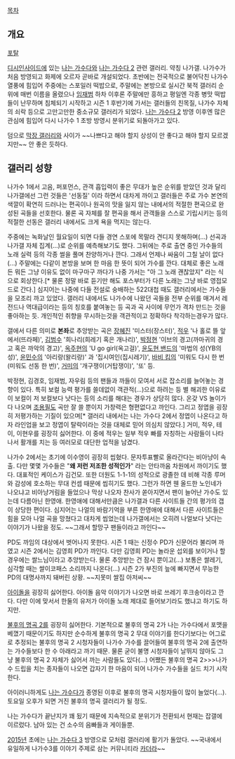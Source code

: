 [[목차]] 

== 개요 ==
[http://gall.dcinside.com/list.php?id=sundaynight 포탈]

[[디시인사이드]]에 있는 [[나는 가수다]]와 [[나는 가수다 2]] 관련 갤러리. 약칭 나가갤. 나가수가 처음 방영되고 화제에 오르자 곧바로 개설되었다. 초반에는 전국적으로 불어닥친 나가수 열풍에 힘입어 주중에는 스포일러 떡밥으로, 주말에는 본방으로 실시간 북적 갤러리 순위에 매번 이름을 올렸으나 [[임재범]] 하차 이후론 주말에만 흥하고 평일엔 각종 병맛 떡밥들이 난무하며 침체되기 시작하고 시즌 1 후반기에 가서는 갤러들의 친목질, 나가수 자체의 쇠락 등으로 고만고만한 중소규모 갤러리가 되었다. [[나는 가수다 2]] 방영 이후엔 많은 관심에 힘입어 다시 나가수 1 초방 방영시 분위기로 되돌아가고 있다.

덤으로 [[막장 갤러리]]와 사이가 ~~나쁘다고 해야 할지 상성이 안 좋다고 해야 할지 모르겠지만~~ 안 좋은 듯하다.

== 갤러리 성향 ==
나가수 1에서 고음, 퍼포먼스, 관객 흡입력이 좋은 무대가 높은 순위를 받았던 것과 달리 나가갤에선 그런 것들은 '선동질' 이라 하면서 대차게 까이고 갤러들은 주로 가수 본연의 색깔이 확연히 드러나는 편곡이나 원곡의 맛을 잃지 않는 내에서의 적절한 편곡으로 완성된 곡들을 선호한다. 물론 곡 자체를 잘 편곡을 해서 관객들을 스스로 기립시키는 등의 적절한 선동은 갤러리 내에서도 크게 욕을 먹지는 않는다.

주중에는 녹화날인 월요일이 되면 다들 경연 스포에 목말라 견디지 못해하며(...) 선곡과 나가갤 자체 집계(...)로 순위를 예측해보기도 했다. 그뒤에는 주로 출연 중인 가수들의 노래 실력 등의 각종 썰을 풀며 찬양하거나 깐다. 그래서 언제나 싸움이 그칠 날이 없다(...) 주말에는 다같이 본방을 보며 한 마음 한 뜻이 되어 가수를 깐다. 대체로 좋은 노래든 뭐든 그냥 이유도 없이 마구마구 까다가 나중 가서는 "아 그 노래 괜찮았지" 라는 식으로 회상한다.[* 물론 정말 바로 듣기만 해도 포스부터가 다른 노래는 그냥 바로 영접모드로 간다.] 심지어는 나중에 다들 전설로 숭배하는 522대첩 때도 갤러리에서는 가수들을 모조리 까고 있었다. 갤러리 내에서도 나가수에 나왔던 곡들을 전부 순위를 매겨서 레전드나 역대급이라는 등의 칭호를 붙여놓는 등 곡과 곡 사이에 무언가 격차 만드는 것을 좋아하는 듯. 개인적인 취향을 무시하는것을 객관적이고 정확하다 착각하는경우가 많다.

갤에서 다른 의미로 '''본좌'''로 추앙받는 곡은 [[장혜진]] '미스터(장스터)', [[적우]] '나 홀로 뜰 앞에서(뜨라페)', [[김범수]] '희나리(희레기 혹은 개나리)', [[박정현]] '이브의 경고(까마귀의 경고 혹은 까악의 경고)', [[옥주현]]의 'U go girl(옥고걸)', [[윤도현 밴드]]의 '마법의 성(YB의 성)', [[윤민수]]의 '아리랑(왈리랑)' 과 '집시여인(집시레기)', [[바비 킴]]의 '미워도 다시 한 번(미워도 선동 한 번)', [[거미]]의 '개구쟁이(거탑쟁이)', '또' 등.

박정현, 김경호, 임재범, 자우림 등의 팬들과 까들이 모여서 서로 잡소리를 늘어놓는 경향이 있다. 특히 보컬 능력 평가를 쓸데없이 객관적(...)으로 하려는 등 별 해괴한 이유로 이 보컬이 저 보컬보다 낫다는 등의 소리를 해대는 경우가 상당히 많다. 온갖 VS 놀이가 다 나오며 [[조용필]]도 곡만 잘 쓸 뿐이지 가창력은 형편없다고 까인다. 그리고 정엽을 굉장히 저평가하는 기질이 있으며[* 갤러리 내에서는 나는 가수다 2에서 정엽이 나온다고 하자 라인업을 보고 정엽이 탈락이라는 것을 대체로 믿어 의심치 않았다.] 거미, 적우, 테이, 이현우를 굉장히 싫어한다. 이 중에 적우는 일부 적우 빠를 자칭하는 사람들이 나타나서 활개를 치는 등 여러모로 대단한 업적을 남겼다.

나가수 2에서는 초기에 이수영이 굉장히 씹혔다. 문자투표빨로 올라간다는 비아냥이 속출. 다만 몇몇 가수들은 "'''왜 저런 저조한 성적인가'''" 라는 안타까움 차원에서 까이기도 했다. 대표적인 케이스가 김건모. 또한 더원도 1-1-1의 성적으로 광졸한 데 비해 각종 루머와 감성에 호소하는 무대 컨셉 때문에 씹히기도 했다. 그런가 하면 웬 올드한 노인네가 나오냐고 비아냥거림을 들었으나 막상 나오자 찬사가 쏟아지면서 팬이 늘어난 가수도 있는데 다름아닌 한영애. 한영애에 대해서만큼은 나가갤과 다른 사이트들 간의 평가의 갭이 상당한 편이다. 심지어는 나얼의 바람기억을 부른 한영애에 대해서 다른 사이트들은 힘을 모아 나얼 곡을 망쳤다고 대차게 씹었는데 나가갤에서는 오히려 나얼보다 낫다는 이야기가 나왔을 정도. ~~그래서 할망구 팬들이라고 까인다~~

PD도 까임의 대상에서 벗어나지 못한다. 시즌 1 때는 신정수 PD가 신문어라 불리며 까였고 시즌 2에서는 김영희 PD가 까인다. 다만 김영희 PD는 놀라운 섭외를 보이거나 할 경우에는 쌀느님이라고 추앙받는다. 물론 추앙받는 건 잠시 뿐이고(...) 보통은 쌀레기, 심각할 때는 쌀이코패스 소리까지 나온다(...) 시즌 2가 부진의 늪에 빠지면서 무능한 PD의 대명사까지 돼버린 상황. ~~지못미 쌀집 아저씨~~

[[아이돌]]을 굉장히 싫어한다. 아이돌 음악 이야기가 나오면 바로 쓰레기 후크송이라고 깐다. 다만 이에 맞서서 한둘의 유저가 아이돌 노래 제대로 들어보기라도 했냐고 하기도 하지만.

[[불후의 명곡 2]]를 굉장히 싫어한다. 기본적으로 불후의 명곡 2가 나는 가수다에서 포맷을 베꼈기 때문이기도 하지만 순수하게 불후의 명곡 2 무대 이야기를 한다기보다는 어그로로 추정되는 불후의 명곡 2 시청자들이 나가수 가수를 끌어들여 불후의 명곡 2에 출연하는 가수들보다 한 수 아래라고 까기 때문. 물론 굳이 불명 시청자들이 날뛰지 않아도 그냥 불후의 명곡 2 자체가 싫어서 까는 사람들도 있다(...) 어쨌든 불후의 명곡 2>>>나가수 드립을 치는 종자들이 나오면 갑자기 한 마음이 되어 나가수 가수들을 실드 치기 시작한다. 

아이러니하게도 [[나는 가수다]]가 종영된 이후로 불후의 명곡 시청자들이 많이 늘었다(...). 토요일 오후가 되면 거진 불후의 명곡 갤러리가 될 정도.

나는 가수다가 끝난지가 꽤 됬기 때문에 지속적으로 분위기가 전환되서 현재는 잡갤에 이르렀다. 남아 있는 건 소수의 음빠들과 게이들뿐. 

[[2015년]] 초에는 [[나는 가수다 3]] 방영으로 모처럼 갤러리에 활기가 돌았다. ~~국내에서 유일하게 나가수3를 이야기 주제로 삼는 커뮤니티라 [[카더라]]~~
